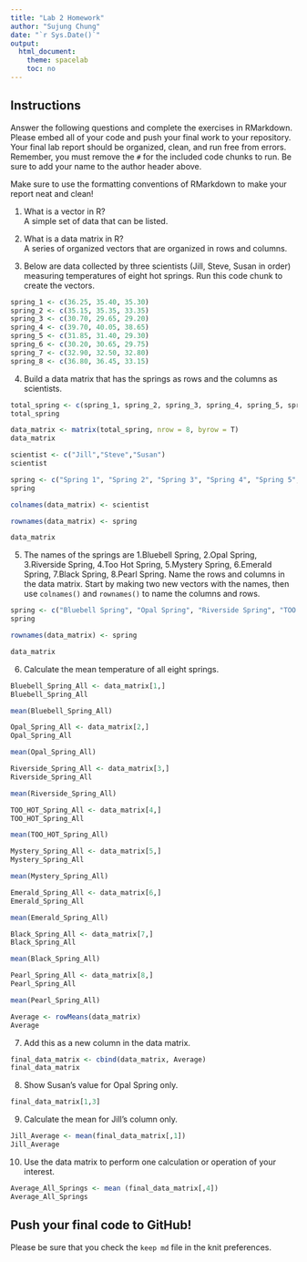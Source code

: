 ```yaml
---
title: "Lab 2 Homework"
author: "Sujung Chung"
date: "`r Sys.Date()`"
output:
  html_document:
    theme: spacelab
    toc: no
---
```


## Instructions
Answer the following questions and complete the exercises in RMarkdown. Please embed all of your code and push your final work to your repository. Your final lab report should be organized, clean, and run free from errors. Remember, you must remove the `#` for the included code chunks to run. Be sure to add your name to the author header above.  

Make sure to use the formatting conventions of RMarkdown to make your report neat and clean!  

1. What is a vector in R?  
A simple set of data that can be listed.

2. What is a data matrix in R?  
A series of organized vectors that are organized in rows and columns.

3. Below are data collected by three scientists (Jill, Steve, Susan in order) measuring temperatures of eight hot springs. Run this code chunk to create the vectors.  
```r
spring_1 <- c(36.25, 35.40, 35.30)
spring_2 <- c(35.15, 35.35, 33.35)
spring_3 <- c(30.70, 29.65, 29.20)
spring_4 <- c(39.70, 40.05, 38.65)
spring_5 <- c(31.85, 31.40, 29.30)
spring_6 <- c(30.20, 30.65, 29.75)
spring_7 <- c(32.90, 32.50, 32.80)
spring_8 <- c(36.80, 36.45, 33.15)
```

4. Build a data matrix that has the springs as rows and the columns as scientists. 

```r
total_spring <- c(spring_1, spring_2, spring_3, spring_4, spring_5, spring_6, spring_7, spring_8)
total_spring
```

```r
data_matrix <- matrix(total_spring, nrow = 8, byrow = T)
data_matrix
```
```r
scientist <- c("Jill","Steve","Susan")
scientist
```
```r
spring <- c("Spring 1", "Spring 2", "Spring 3", "Spring 4", "Spring 5", "Spring 6", "Spring 7", "Spring 8")
spring
```
```r
colnames(data_matrix) <- scientist
```
```r
rownames(data_matrix) <- spring
```
```r
data_matrix
```
5. The names of the springs are 1.Bluebell Spring, 2.Opal Spring, 3.Riverside Spring, 4.Too Hot Spring, 5.Mystery Spring, 6.Emerald Spring, 7.Black Spring, 8.Pearl Spring. Name the rows and columns in the data matrix. Start by making two new vectors with the names, then use `colnames()` and `rownames()` to name the columns and rows.
```r
spring <- c("Bluebell Spring", "Opal Spring", "Riverside Spring", "TOO HOT Spring", "Mystery Spring", "Emerald Spring", "Black Spring", "Pearl Spring")
spring
```
```r
rownames(data_matrix) <- spring
```
```r
data_matrix
```

6. Calculate the mean temperature of all eight springs.
```r
Bluebell_Spring_All <- data_matrix[1,]
Bluebell_Spring_All
```
```r
mean(Bluebell_Spring_All)
```


```r
Opal_Spring_All <- data_matrix[2,]
Opal_Spring_All
```
```r
mean(Opal_Spring_All)
```
```r
Riverside_Spring_All <- data_matrix[3,]
Riverside_Spring_All
```
```r
mean(Riverside_Spring_All)
```
```r
TOO_HOT_Spring_All <- data_matrix[4,]
TOO_HOT_Spring_All
```
```r
mean(TOO_HOT_Spring_All)
```
```r
Mystery_Spring_All <- data_matrix[5,]
Mystery_Spring_All
```
```r
mean(Mystery_Spring_All)
```
```r
Emerald_Spring_All <- data_matrix[6,]
Emerald_Spring_All
```
```r
mean(Emerald_Spring_All)
```
```r
Black_Spring_All <- data_matrix[7,]
Black_Spring_All
```
```r
mean(Black_Spring_All)
```
```r
Pearl_Spring_All <- data_matrix[8,]
Pearl_Spring_All
```
```r
mean(Pearl_Spring_All)
```
```r
Average <- rowMeans(data_matrix)
Average
```


7. Add this as a new column in the data matrix.  
```r
final_data_matrix <- cbind(data_matrix, Average)
final_data_matrix
```

8. Show Susan's value for Opal Spring only.
```r
final_data_matrix[1,3]
```

9. Calculate the mean for Jill's column only.  
```r
Jill_Average <- mean(final_data_matrix[,1])
Jill_Average
```

10. Use the data matrix to perform one calculation or operation of your interest.
```r
Average_All_Springs <- mean (final_data_matrix[,4])
Average_All_Springs
```

## Push your final code to GitHub!
Please be sure that you check the `keep md` file in the knit preferences.  